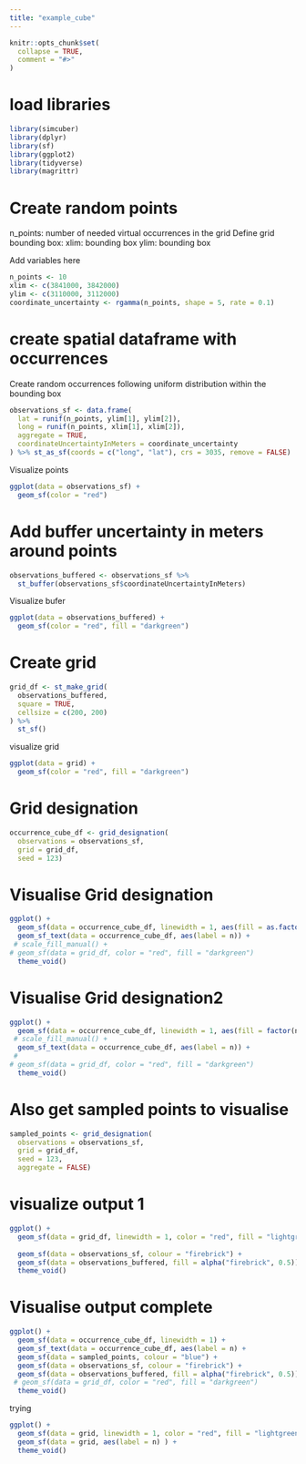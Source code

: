 ```yaml
---
title: "example_cube"
---
```


```r
knitr::opts_chunk$set(
  collapse = TRUE,
  comment = "#>"
)
```

# load libraries

```r
library(simcuber)
library(dplyr)
library(sf)
library(ggplot2)
library(tidyverse)
library(magrittr)
```

# Create random points

n_points: number of needed virtual occurrences in the grid
Define grid bounding box: 
              xlim: bounding box
              ylim: bounding box

Add variables here
```r

n_points <- 10
xlim <- c(3841000, 3842000)
ylim <- c(3110000, 3112000)
coordinate_uncertainty <- rgamma(n_points, shape = 5, rate = 0.1)

```

# create spatial dataframe with occurrences

Create random occurrences following uniform distribution within the bounding box

```r
observations_sf <- data.frame(
  lat = runif(n_points, ylim[1], ylim[2]),
  long = runif(n_points, xlim[1], xlim[2]),
  aggregate = TRUE,
  coordinateUncertaintyInMeters = coordinate_uncertainty
) %>% st_as_sf(coords = c("long", "lat"), crs = 3035, remove = FALSE)
```

Visualize points
```r
ggplot(data = observations_sf) +
  geom_sf(color = "red")
```

# Add buffer uncertainty in meters around points

```r

observations_buffered <- observations_sf %>%
  st_buffer(observations_sf$coordinateUncertaintyInMeters)
```


Visualize bufer
```r
ggplot(data = observations_buffered) +
  geom_sf(color = "red", fill = "darkgreen")
```


# Create grid
```r
grid_df <- st_make_grid(
  observations_buffered,
  square = TRUE,
  cellsize = c(200, 200)
) %>%
  st_sf()
```

visualize grid

```r
ggplot(data = grid) +
  geom_sf(color = "red", fill = "darkgreen")
```



# Grid designation
```r
occurrence_cube_df <- grid_designation(
  observations = observations_sf,
  grid = grid_df,
  seed = 123)
```

# Visualise Grid designation
```r
ggplot() +
  geom_sf(data = occurrence_cube_df, linewidth = 1, aes(fill = as.factor(n))) +
  geom_sf_text(data = occurrence_cube_df, aes(label = n)) +
 # scale_fill_manual() + 
# geom_sf(data = grid_df, color = "red", fill = "darkgreen")
  theme_void()

```
# Visualise Grid designation2
```r
ggplot() +
  geom_sf(data = occurrence_cube_df, linewidth = 1, aes(fill = factor(n))) +
 # scale_fill_manual() +
  geom_sf_text(data = occurrence_cube_df, aes(label = n)) +
 #  
# geom_sf(data = grid_df, color = "red", fill = "darkgreen")
  theme_void()

```



# Also get sampled points to visualise

```r
sampled_points <- grid_designation(
  observations = observations_sf,
  grid = grid_df,
  seed = 123,
  aggregate = FALSE)
```


# visualize output 1


```r
ggplot() +
  geom_sf(data = grid_df, linewidth = 1, color = "red", fill = "lightgreen") +
  
  geom_sf(data = observations_sf, colour = "firebrick") +
  geom_sf(data = observations_buffered, fill = alpha("firebrick", 0.5)) +
  theme_void()
```




# Visualise output complete
```r
ggplot() +
  geom_sf(data = occurrence_cube_df, linewidth = 1) +
  geom_sf_text(data = occurrence_cube_df, aes(label = n) +
  geom_sf(data = sampled_points, colour = "blue") +
  geom_sf(data = observations_sf, colour = "firebrick") +
  geom_sf(data = observations_buffered, fill = alpha("firebrick", 0.5)) +
 # geom_sf(data = grid_df, color = "red", fill = "darkgreen")
  theme_void()

```

trying

```r
ggplot() +
  geom_sf(data = grid, linewidth = 1, color = "red", fill = "lightgreen") +
  geom_sf(data = grid, aes(label = n) ) +
  theme_void()
```




